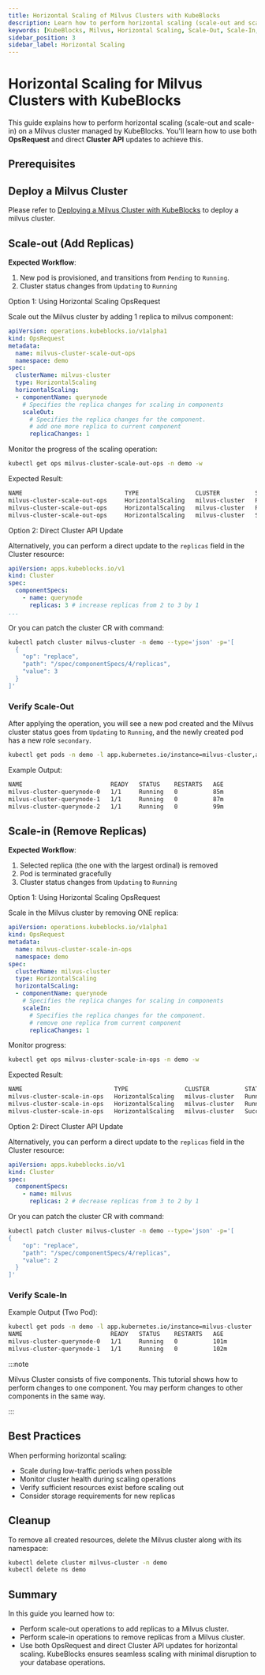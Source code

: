 ```yaml
---
title: Horizontal Scaling of Milvus Clusters with KubeBlocks
description: Learn how to perform horizontal scaling (scale-out and scale-in) on a Milvus cluster managed by KubeBlocks using OpsRequest and direct Cluster API updates.
keywords: [KubeBlocks, Milvus, Horizontal Scaling, Scale-Out, Scale-In, Kubernetes]
sidebar_position: 3
sidebar_label: Horizontal Scaling
---
```





# Horizontal Scaling for Milvus Clusters with KubeBlocks

This guide explains how to perform horizontal scaling (scale-out and scale-in) on a Milvus cluster managed by KubeBlocks. You'll learn how to use both **OpsRequest** and direct **Cluster API** updates to achieve this.

## Prerequisites


<Prerequisites />

## Deploy a Milvus Cluster

Please refer to [Deploying a Milvus Cluster with KubeBlocks](../03-topologies/02-cluster) to deploy a milvus cluster.

## Scale-out (Add Replicas)

**Expected Workflow**:

1. New pod is provisioned, and transitions from `Pending` to `Running`.
2. Cluster status changes from `Updating` to `Running`


<Tabs>

  <TabItem value="opsRequest" label="OpsRequest API" default>

  Option 1: Using Horizontal Scaling OpsRequest

  Scale out the Milvus cluster by adding 1 replica to milvus component:

  ```yaml
  apiVersion: operations.kubeblocks.io/v1alpha1
  kind: OpsRequest
  metadata:
    name: milvus-cluster-scale-out-ops
    namespace: demo
  spec:
    clusterName: milvus-cluster
    type: HorizontalScaling
    horizontalScaling:
    - componentName: querynode
      # Specifies the replica changes for scaling in components
      scaleOut:
        # Specifies the replica changes for the component.
        # add one more replica to current component
        replicaChanges: 1
  ```

  Monitor the progress of the scaling operation:

  ```bash
  kubectl get ops milvus-cluster-scale-out-ops -n demo -w
  ```

  Expected Result:
  ```bash
  NAME                             TYPE                CLUSTER          STATUS    PROGRESS   AGE
  milvus-cluster-scale-out-ops     HorizontalScaling   milvus-cluster   Running   0/1        9s
  milvus-cluster-scale-out-ops     HorizontalScaling   milvus-cluster   Running   1/1        16s
  milvus-cluster-scale-out-ops     HorizontalScaling   milvus-cluster   Succeed   1/1        16s
  ```
  </TabItem>

  <TabItem value="ClusterAPI" label="Cluster API">

  Option 2: Direct Cluster API Update

  Alternatively, you can perform a direct update to the `replicas` field in the Cluster resource:

  ```yaml
  apiVersion: apps.kubeblocks.io/v1
  kind: Cluster
  spec:
    componentSpecs:
      - name: querynode
        replicas: 3 # increase replicas from 2 to 3 by 1
  ...
  ```

  Or you can patch the cluster CR with command:

```bash
kubectl patch cluster milvus-cluster -n demo --type='json' -p='[
  {
    "op": "replace",
    "path": "/spec/componentSpecs/4/replicas",
    "value": 3
  }
]'
```
  </TabItem>
</Tabs>

### Verify Scale-Out

After applying the operation, you will see a new pod created and the Milvus cluster status goes from `Updating` to `Running`, and the newly created pod has a new role `secondary`.

```bash
kubectl get pods -n demo -l app.kubernetes.io/instance=milvus-cluster,apps.kubeblocks.io/component-name=querynode
```

Example Output:
```bash
NAME                         READY   STATUS    RESTARTS   AGE
milvus-cluster-querynode-0   1/1     Running   0          85m
milvus-cluster-querynode-1   1/1     Running   0          87m
milvus-cluster-querynode-2   1/1     Running   0          99m
```

## Scale-in (Remove Replicas)

**Expected Workflow**:

1. Selected replica (the one with the largest ordinal) is removed
3. Pod is terminated gracefully
4. Cluster status changes from `Updating` to `Running`

<Tabs>

  <TabItem value="opsRequest" label="OpsRequest API" default>

  Option 1: Using Horizontal Scaling OpsRequest

  Scale in the Milvus cluster by removing ONE replica:

  ```yaml
  apiVersion: operations.kubeblocks.io/v1alpha1
  kind: OpsRequest
  metadata:
    name: milvus-cluster-scale-in-ops
    namespace: demo
  spec:
    clusterName: milvus-cluster
    type: HorizontalScaling
    horizontalScaling:
    - componentName: querynode
      # Specifies the replica changes for scaling in components
      scaleIn:
        # Specifies the replica changes for the component.
        # remove one replica from current component
        replicaChanges: 1
  ```

  Monitor progress:
  ```bash
  kubectl get ops milvus-cluster-scale-in-ops -n demo -w
  ```

  Expected Result:
  ```bash
  NAME                          TYPE                CLUSTER          STATUS    PROGRESS   AGE
  milvus-cluster-scale-in-ops   HorizontalScaling   milvus-cluster   Running   0/1        8s
  milvus-cluster-scale-in-ops   HorizontalScaling   milvus-cluster   Running   1/1        24s
  milvus-cluster-scale-in-ops   HorizontalScaling   milvus-cluster   Succeed   1/1        24s
  ```
  </TabItem>

  <TabItem value="ClusterAPI" label="Cluster API">

  Option 2: Direct Cluster API Update

  Alternatively, you can perform a direct update to the `replicas` field in the Cluster resource:

  ```yaml
  apiVersion: apps.kubeblocks.io/v1
  kind: Cluster
  spec:
    componentSpecs:
      - name: milvus
        replicas: 2 # decrease replicas from 3 to 2 by 1
  ```

Or you can patch the cluster CR with command:

```bash
kubectl patch cluster milvus-cluster -n demo --type='json' -p='[
{
    "op": "replace",
    "path": "/spec/componentSpecs/4/replicas",
    "value": 2
  }
]'
```

  </TabItem>

</Tabs>

### Verify Scale-In

Example Output (Two Pod):
```bash
kubectl get pods -n demo -l app.kubernetes.io/instance=milvus-cluster
NAME                         READY   STATUS    RESTARTS   AGE
milvus-cluster-querynode-0   1/1     Running   0          101m
milvus-cluster-querynode-1   1/1     Running   0          102m
```

:::note

Milvus Cluster consists of five components. This tutorial shows how to perform changes to one component.
You may perform changes to other components in the same way.

:::

## Best Practices

When performing horizontal scaling:
- Scale during low-traffic periods when possible
- Monitor cluster health during scaling operations
- Verify sufficient resources exist before scaling out
- Consider storage requirements for new replicas

## Cleanup
To remove all created resources, delete the Milvus cluster along with its namespace:
```bash
kubectl delete cluster milvus-cluster -n demo
kubectl delete ns demo
```

## Summary
In this guide you learned how to:
- Perform scale-out operations to add replicas to a Milvus cluster.
- Perform scale-in operations to remove replicas from a Milvus cluster.
- Use both OpsRequest and direct Cluster API updates for horizontal scaling.
KubeBlocks ensures seamless scaling with minimal disruption to your database operations.
